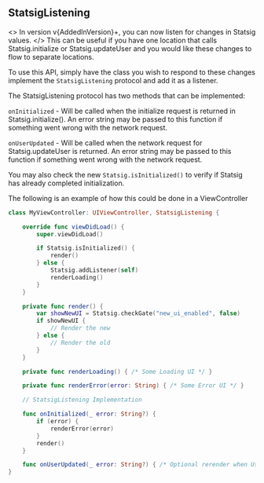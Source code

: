 

## StatsigListening <VersionBadge version={AddedInVersion}/>

<>
  In version v{AddedInVersion}+, you can now listen for changes in Statsig
  values.
</>
This can be useful if you have one location that calls Statsig.initialize or Statsig.updateUser
and you would like these changes to flow to separate locations.

To use this API, simply have the class you wish to respond to these changes implement the `StatsigListening` protocol and add it as a listener.

The StatsigListening protocol has two methods that can be implemented:

`onInitialized` - Will be called when the initialize request is returned in Statsig.initialize().
An error string may be passed to this function if something went wrong with the network request.

`onUserUpdated` - Will be called when the network request for Statsig.updateUser is returned.
An error string may be passed to this function if something went wrong with the network request.

You may also check the new `Statsig.isInitialized()` to verify if Statsig has already completed initialization.

The following is an example of how this could be done in a ViewController

```swift
class MyViewController: UIViewController, StatsigListening {

    override func viewDidLoad() {
        super.viewDidLoad()

        if Statsig.isInitialized() {
            render()
        } else {
            Statsig.addListener(self)
            renderLoading()
        }
    }

    private func render() {
        var showNewUI = Statsig.checkGate("new_ui_enabled", false)
        if showNewUI {
            // Render the new
        } else {
            // Render the old
        }
    }

    private func renderLoading() { /* Some Loading UI */ }

    private func renderError(error: String) { /* Some Error UI */ }

    // StatsigListening Implementation

    func onInitialized(_ error: String?) {
        if (error) {
            renderError(error)
        }
        render()
    }

    func onUserUpdated(_ error: String?) { /* Optional rerender when User changed */ }
}
```
